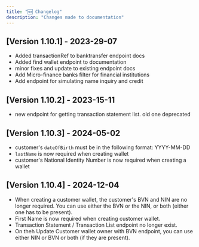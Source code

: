 ---
title: "🆕 Changelog"
description: "Changes made to documentation"
---


## [Version 1.10.1] - 2023-29-07
- Added transactionRef to banktransfer endpoint docs
- Added find wallet endpoint to documentation
- minor fixes and update to existing endpoint docs
- Add Micro-finance banks filter for financial institutions
- Add endpoint for simulating name inquiry and credit


## [Version 1.10.2] - 2023-15-11
- new endpoint for getting transaction statement list. old one deprecated



## [Version 1.10.3] - 2024-05-02
- customer's `dateOfBirth` must be in the following format: YYYY-MM-DD
-  `lastName` is now required when creating wallet
- customer's National Identity Number is now required when creating a wallet

## [Version 1.10.4] - 2024-12-04
- When creating a customer wallet, the customer's BVN and NIN are no longer required. 
  You can use either the BVN or the NIN, or both (either one has to be present).
- First Name is now required when creating customer wallet. 
- Transaction Statement / Transaction List endpoint no longer exist. 
- On theh Update Customer wallet owner with BVN endpoint, you can use either NIN 
or BVN or both (if they are present).
